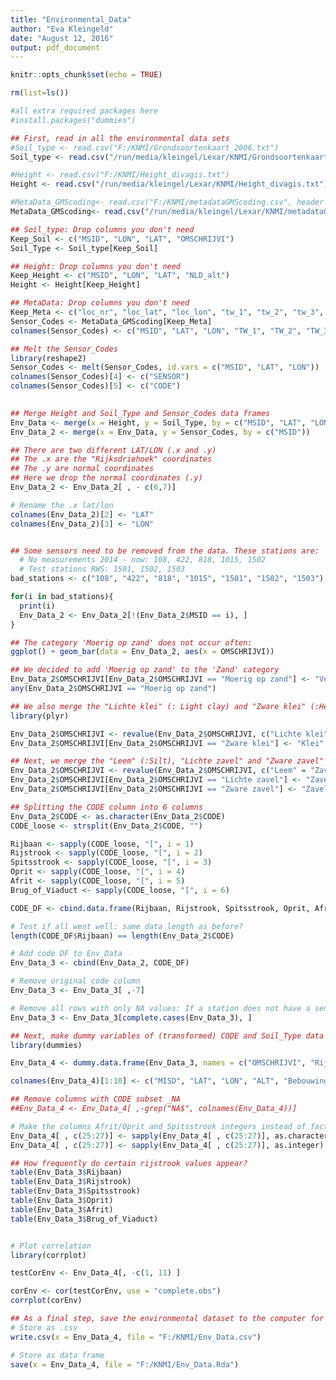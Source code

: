 ```yaml
---
title: "Environmental_Data"
author: "Eva Kleingeld"
date: "August 12, 2016"
output: pdf_document
--- 
```

 
```r
knitr::opts_chunk$set(echo = TRUE)
```

```r
rm(list=ls())

#all extra required packages here
#install.packages("dummies")

```

```r

## First, read in all the environmental data sets 
#Soil_type <- read.csv("F:/KNMI/Grondsoortenkaart_2006.txt")
Soil_type <- read.csv("/run/media/kleingel/Lexar/KNMI/Grondsoortenkaart_2006.txt")

#Height <- read.csv("F:/KNMI/Height_divagis.txt")
Height <- read.csv("/run/media/kleingel/Lexar/KNMI/Height_divagis.txt")

#MetaData_GMScoding<- read.csv("F:/KNMI/metadataGMScoding.csv", header = TRUE)
MetaData_GMScoding<- read.csv("/run/media/kleingel/Lexar/KNMI/metadataGMScoding.csv", header = TRUE)

## Soil_type: Drop columns you don't need
Keep_Soil <- c("MSID", "LON", "LAT", "OMSCHRIJVI")
Soil_Type <- Soil_type[Keep_Soil]

## Height: Drop columns you don't need
Keep_Height <- c("MSID", "LON", "LAT", "NLD_alt")
Height <- Height[Keep_Height]

## MetaData: Drop columns you don't need
Keep_Meta <- c("loc_nr", "loc_lat", "loc_lon", "tw_1", "tw_2", "tw_3", "tw_4", "tw_5", "tw_6", "tw_7", "tw_8", "tw_9", "tw_10", "tw_11", "tw_12")
Sensor_Codes <- MetaData_GMScoding[Keep_Meta] 
colnames(Sensor_Codes) <- c("MSID", "LAT", "LON", "TW_1", "TW_2", "TW_3", "TW_4", "TW_5", "TW_6", "TW_7", "TW_8", "TW_9", "TW_10", "TW_11", "TW_12")

## Melt the Sensor_Codes
library(reshape2)
Sensor_Codes <- melt(Sensor_Codes, id.vars = c("MSID", "LAT", "LON"))
colnames(Sensor_Codes)[4] <- c("SENSOR")
colnames(Sensor_Codes)[5] <- c("CODE")
  

## Merge Height and Soil_Type and Sensor_Codes data frames
Env_Data <- merge(x = Height, y = Soil_Type, by = c("MSID", "LAT", "LON"))
Env_Data_2 <- merge(x = Env_Data, y = Sensor_Codes, by = c("MSID"))

## There are two different LAT/LON (.x and .y)
## The .x are the "Rijksdriehoek" coordinates
## The .y are normal coordinates
## Here we drop the normal coordinates (.y)
Env_Data_2 <- Env_Data_2[ , - c(6,7)]

# Rename the .x lat/lon
colnames(Env_Data_2)[2] <- "LAT"
colnames(Env_Data_2)[3] <- "LON"


## Some sensors need to be removed from the data. These stations are:
  # No measurements 2014 - now: 108, 422, 818, 1015, 1502
  # Test stations RWS: 1501, 1502, 1503 
bad_stations <- c("108", "422", "818", "1015", "1501", "1502", "1503")

for(i in bad_stations){
  print(i)
  Env_Data_2 <- Env_Data_2[!(Env_Data_2$MSID == i), ]
}

## The category 'Moerig op zand' does not occur often:
ggplot() + geom_bar(data = Env_Data_2, aes(x = OMSCHRIJVI))

## We decided to add 'Moerig op zand' to the 'Zand' category
Env_Data_2$OMSCHRIJVI[Env_Data_2$OMSCHRIJVI == "Moerig op zand"] <- "Veen"
any(Env_Data_2$OMSCHRIJVI == "Moerig op zand")

## We also merge the "Lichte klei" (: Light clay) and "Zware klei" (:Heavy Clay) categories to Klei (: Clay)
library(plyr)

Env_Data_2$OMSCHRIJVI <- revalue(Env_Data_2$OMSCHRIJVI, c("Lichte klei" = "Klei"))
Env_Data_2$OMSCHRIJVI[Env_Data_2$OMSCHRIJVI == "Zware klei"] <- "Klei"

## Next, we merge the "Leem" (:Silt), "Lichte zavel" and "Zware zavel" (:sand + clay) to "Zavel"
Env_Data_2$OMSCHRIJVI <- revalue(Env_Data_2$OMSCHRIJVI, c("Leem" = "Zavel"))
Env_Data_2$OMSCHRIJVI[Env_Data_2$OMSCHRIJVI == "Lichte zavel"] <- "Zavel"
Env_Data_2$OMSCHRIJVI[Env_Data_2$OMSCHRIJVI == "Zware zavel"] <- "Zavel"

## Splitting the CODE column into 6 columns
Env_Data_2$CODE <- as.character(Env_Data_2$CODE)
CODE_loose <- strsplit(Env_Data_2$CODE, "")

Rijbaan <- sapply(CODE_loose, "[", i = 1)
Rijstrook <- sapply(CODE_loose, "[", i = 2)
Spitsstrook <- sapply(CODE_loose, "[", i = 3)
Oprit <- sapply(CODE_loose, "[", i = 4)
Afrit <- sapply(CODE_loose, "[", i = 5)
Brug_of_Viaduct <- sapply(CODE_loose, "[", i = 6)

CODE_DF <- cbind.data.frame(Rijbaan, Rijstrook, Spitsstrook, Oprit, Afrit, Brug_of_Viaduct)

# Test if all went well: same data length as before?
length(CODE_DF$Rijbaan) == length(Env_Data_2$CODE)

# Add code DF to Env_Data
Env_Data_3 <- cbind(Env_Data_2, CODE_DF)

# Remove original code column
Env_Data_3 <- Env_Data_3[ ,-7]

# Remove all rows with only NA values: If a station does not have a sensor, throw away row for nonexistent sensor
Env_Data_3 <- Env_Data_3[complete.cases(Env_Data_3), ]

## Next, make dummy variables of (transformed) CODE and Soil_Type data
library(dummies)

Env_Data_4 <- dummy.data.frame(Env_Data_3, names = c("OMSCHRIJVI", "Rijbaan", "Rijstrook", "Brug_of_Viaduct"), sep = "_")

colnames(Env_Data_4)[1:10] <- c("MISD", "LAT", "LON", "ALT", "Bebouwing", "Zavel", "Klei", "Veen", "Water",   "Zand")

## Remove columns with CODE subset _NA
##Env_Data_4 <- Env_Data_4[ ,-grep("NA$", colnames(Env_Data_4))]

# Make the columns Afrit/Oprit and Spitsstrook integers instead of factors
Env_Data_4[ , c(25:27)] <- sapply(Env_Data_4[ , c(25:27)], as.character)
Env_Data_4[ , c(25:27)] <- sapply(Env_Data_4[ , c(25:27)], as.integer)

## How frequently do certain rijstrook values appear?
table(Env_Data_3$Rijbaan)
table(Env_Data_3$Rijstrook)
table(Env_Data_3$Spitsstrook)
table(Env_Data_3$Oprit)
table(Env_Data_3$Afrit)
table(Env_Data_3$Brug_of_Viaduct)


# Plot correlation
library(corrplot)

testCorEnv <- Env_Data_4[, -c(1, 11) ]

corEnv <- cor(testCorEnv, use = "complete.obs")
corrplot(corEnv)

## As a final step, save the environmental dataset to the computer for later use 
# Store as .csv
write.csv(x = Env_Data_4, file = "F:/KNMI/Env_Data.csv")

# Store as data frame
save(x = Env_Data_4, file = "F:/KNMI/Env_Data.Rda")














```